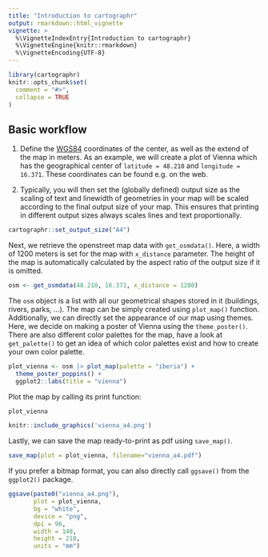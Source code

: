 ```yaml
---
title: "Introduction to cartographr"
output: rmarkdown::html_vignette
vignette: >
  %\VignetteIndexEntry{Introduction to cartographr}
  %\VignetteEngine{knitr::rmarkdown}
  %\VignetteEncoding{UTF-8}
---
```


```r
library(cartographr)
knitr::opts_chunk$set(
  comment = "#>", 
  collapse = TRUE
)
```


## Basic workflow

1. Define the [WGS84](https://de.wikipedia.org/wiki/World_Geodetic_System_1984) coordinates of the center, as well as the extend of the map in meters. As an example, we will create a plot of Vienna which has the geographical center of `latitude = 48.210` and `longitude = 16.371`. These coordinates can be found e.g. on the web. 

2. Typically, you will then set the (globally defined) output size as the scaling of text and linewidth of geometries in your map will be scaled according to the final output size of your map. This ensures that printing in different output sizes always scales lines and text proportionally.

```r
cartographr::set_output_size("A4")
```

Next, we retrieve the openstreet map data with `get_osmdata()`. Here, a width of 1200 meters is set for the map with `x_distance` parameter. The height of the map is automatically calculated by the aspect ratio of the output size if it is omitted. 

```r
osm <- get_osmdata(48.210, 16.371, x_distance = 1200)
```

The `osm` object is a list with all our geometrical shapes stored in it (buildings, rivers, parks, ...). The map can be simply created using `plot_map()` function. Additionally, we can directly set the appearance of our map using themes. Here, we decide on making a poster of Vienna using the `theme_poster()`. There are also different color palettes for the map, have a look at `get_palette()` to get an idea of which color palettes exist and how to create your own color palette.

```r
plot_vienna <- osm |> plot_map(palette = "iberia") +
  theme_poster_poppins() +
  ggplot2::labs(title = "vienna")
```

Plot the map by calling its print function:

```r
plot_vienna
```

```r
knitr::include_graphics('vienna_a4.png')
```

Lastly, we can save the map ready-to-print as pdf using `save_map()`.

```r
save_map(plot = plot_vienna, filename="vienna_a4.pdf")
```

If you prefer a bitmap format, you can also directly call `ggsave()` from the `ggplot2()` package.

```r
ggsave(paste0("vienna_a4.png"),
       plot = plot_vienna,
       bg = "white",
       device = "png",
       dpi = 96,
       width = 148,
       height = 210,
       units = "mm")
```
